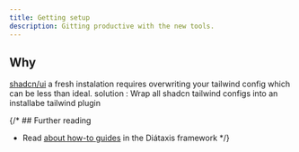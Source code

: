 ```yaml
---
title: Getting setup
description: Gitting productive with the new tools.
---
```


## Why
 [shadcn/ui](https://ui.shadcn.com/) a fresh instalation requires overwriting your tailwind config which can be less than ideal.
 solution : Wrap all shadcn tailwind configs into an installabe tailwind plugin
 
  

{/* ## Further reading

- Read [about how-to guides](https://diataxis.fr/how-to-guides/) in the Diátaxis framework */}
